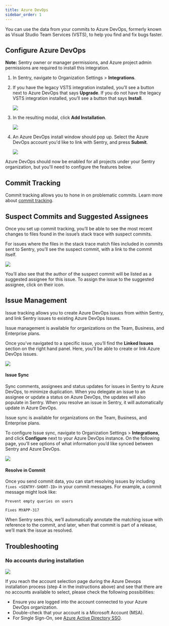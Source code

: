 ```yaml
---
title: Azure DevOps
sidebar_order: 1
---
```


You can use the data from your commits to Azure DevOps, formerly known as Visual Studio Team Services (VSTS), to help you find and fix bugs faster.

## Configure Azure DevOps

**Note:** Sentry owner or manager permissions, and Azure project admin permissions are required to install this integration.

1. In Sentry, navigate to Organization Settings > **Integrations**.
2. If you have the legacy VSTS integration installed, you’ll see a button next to Azure DevOps that says **Upgrade**. If you do not have the legacy VSTS integration installed, you’ll see a button that says **Install**.

    ![](azure-global-install.png)

3. In the resulting modal, click **Add Installation**.

    ![](azure-global-add-installation.png)

4. An Azure DevOps install window should pop up. Select the Azure DevOps account you'd like to link with Sentry, and press **Submit**.

    ![](azure-global-installed.png)

Azure DevOps should now be enabled for all projects under your Sentry organization, but you'll need to configure the features below.

## Commit Tracking

Commit tracking allows you to hone in on problematic commits. Learn more about [commit tracking](/workflow/releases/#link-repository).

## Suspect Commits and Suggested Assignees

Once you set up commit tracking, you’ll be able to see the most recent changes to files found in the issue’s stack trace with suspect commits.

For issues where the files in the stack trace match files included in commits sent to Sentry, you’ll see the suspect commit, with a link to the commit itself.

![](azure-global-suspect-commit.png)

You’ll also see that the author of the suspect commit will be listed as a suggested assignee for this issue. To assign the issue to the suggested assignee, click on their icon.

## Issue Management

Issue tracking allows you to create Azure DevOps issues from within Sentry, and link Sentry issues to existing Azure DevOps Issues.

<Alert title="Note" level="info">
Issue management is available for organizations on the Team, Business, and Enterprise plans.
</Alert>

Once you’ve navigated to a specific issue, you’ll find the **Linked Issues** section on the right hand panel. Here, you’ll be able to create or link Azure DevOps issues.

![](azure-global-link-issue.png)

#### Issue Sync

Sync comments, assignees and status updates for issues in Sentry to Azure DevOps, to minimize duplication. When you delegate an issue to an assignee or update a status on Azure DevOps, the updates will also populate in Sentry. When you resolve an issue in Sentry, it will automatically update in Azure DevOps.

<Alert title="Note" level="info">
Issue sync is available for organizations on the Team, Business, and Enterprise plans.
</Alert>

To configure Issue sync, navigate to Organization Settings > **Integrations**, and click **Configure** next to your Azure DevOps instance. On the following page, you’ll see options of what information you’d like synced between Sentry and Azure DevOps.

![](azure-global-issue-sync.png)

#### Resolve in Commit

Once you send commit data, you can start resolving issues by including `fixes <SENTRY-SHORT-ID>` in your commit messages. For example, a commit message might look like:

```
Prevent empty queries on users

Fixes MYAPP-317
```

When Sentry sees this, we’ll automatically annotate the matching issue with reference to the commit, and later, when that commit is part of a release, we’ll mark the issue as resolved.

## Troubleshooting

### No accounts during installation

![](azure-add-account-no-accounts.png)

If you reach the account selection page during the Azure Devops installation process (step 4 in the instructions above) and see that there are no accounts available to select, please check the following possibilities:

- Ensure you are logged into the account connected to your Azure DevOps organization.
- Double-check that your account is a Microsoft Account (MSA).
- For Single Sign-On, see [Azure Active Directory SSO](/accounts/sso/azure-sso/).
